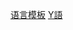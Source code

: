 {{template category
|type = 信息框
|description = 为語言条目提供详细信息的[[Help:信息框|信息框]]模板。
}}

[[Category:语言模板|]]
[[Category:文化信息框模板|Y語]]